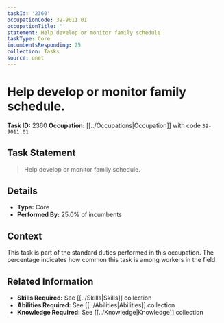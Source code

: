 ```yaml
---
taskId: '2360'
occupationCode: 39-9011.01
occupationTitle: ''
statement: Help develop or monitor family schedule.
taskType: Core
incumbentsResponding: 25
collection: Tasks
source: onet
---
```

# Help develop or monitor family schedule.

**Task ID:** 2360
**Occupation:** [[../Occupations|Occupation]] with code `39-9011.01`

## Task Statement

> Help develop or monitor family schedule.

## Details

- **Type:** Core
- **Performed By:** 25.0% of incumbents

## Context

This task is part of the standard duties performed in this occupation. The percentage indicates how common this task is among workers in the field.

## Related Information

- **Skills Required:** See [[../Skills|Skills]] collection
- **Abilities Required:** See [[../Abilities|Abilities]] collection
- **Knowledge Required:** See [[../Knowledge|Knowledge]] collection
